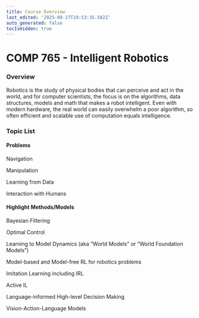```yaml
---
title: Course Overview
last_edited: '2025-08-27T19:53:35.582Z'
auto_generated: false
tocIsHidden: true
---
```


# COMP 765 - Intelligent Robotics

### Overview

Robotics is the study of physical bodies that can perceive and act in the world, and for computer scientists, the focus is on the algorithms, data structures, models and math that makes a robot intelligent. Even with modern hardware, the real world can easily overwhelm a poor algorithm, so often efficient and scalable use of computation equals intelligence.

### Topic List

#### Problems

Navigation

Manipulation

Learning from Data

Interaction with Humans

#### Highlight Methods/Models

Bayesian Filtering

Optimal Control

Learning to Model Dynamics (aka “World Models” or “World Foundation Models”)

Model-based and Model-free RL for robotics problems

Imitation Learning including IRL

Active IL

Language-informed High-level Decision Making

Vision-Action-Language Models
